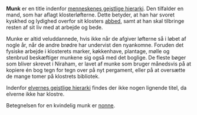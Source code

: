 {{title:Munk}}
{{author:Laura Holmegaard}}
{{timestamp:2009-09-19T18:43:48Z}}
{{copyright:Munk}}
'''Munk''' er en title indenfor [[menneskenes gejstlige hierarki]]. Den tilfalder en mand, som har aflagt klosterløfterne.
Dette betyder, at han har svoret kyskhed og lydighed overfor sit klosters [[abbed]], samt at han skal tilbringe resten af sit liv med at arbejde og bede.

Munke er altid veluddannede, hvis ikke når de afgiver løfterne så i løbet af nogle år, når de andre brødre har undervist den nyankomne.
Foruden det fysiske arbejde i klosterets marker, køkkenhave, plantage, mølle og stenbrud beskæftiger munkene sig også med det boglige. De fleste bøger som bliver skrevet i Niraham, er lavet af munke som bruger månedsvis på at kopiere én bog tegn for tegn over på nyt pergament, eller på at oversætte de mange tomer på klostrets bibliotek.

Indenfor [[elvernes gejstlige hierarki]] findes der ikke nogen lignende titel, da elverne ikke har klostre.

Betegnelsen for en kvindelig munk er [[nonne]].